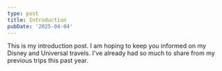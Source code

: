 ```yaml
---
type: post
title: Introduction
pubDate: '2025-04-04'
---
```

This is my introduction post. I am hoping to keep you informed on my Disney and Universal travels. I've already had so much to share from my previous trips this past year.
